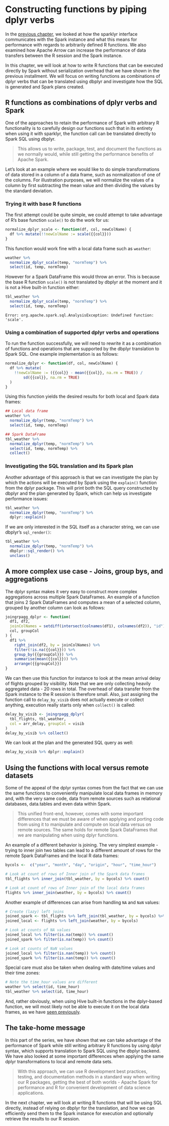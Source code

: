 # Constructing functions by piping dplyr verbs

<script src="static/js/highcharts.js"></script>
<script src="static/js/highcharts-more.js"></script>

In the [previous chapter](communication-between-spark-and-sparklyr.html), we looked at how the sparklyr interface communicates with the Spark instance and what this means for performance with regards to arbitrarily defined R functions. We also examined how Apache Arrow can increase the performance of data transfers between the R session and the Spark instance.

In this chapter, we will look at how to write R functions that can be executed directly by Spark without serialization overhead that we have shown in the previous installment. We will focus on writing functions as combinations of dplyr verbs that can be translated using dbplyr and investigate how the SQL is generated and Spark plans created.

## R functions as combinations of dplyr verbs and Spark

One of the approaches to retain the performance of Spark with arbitrary R functionality is to carefully design our functions such that in its entirety when using it with sparklyr, the function call can be translated directly to Spark SQL using dbplyr. 

> This allows us to write, package, test, and document the functions as we normally would, while still getting the performance benefits of Apache Spark.

Let's look at an example where we would like to do simple transformations of data stored in a column of a data frame, such as normalization of one of the columns. For illustration purposes, we will normalize the values of a column by first subtracting the mean value and then dividing the values by the standard deviation.

### Trying it with base R functions

The first attempt could be quite simple, we could attempt to take advantage of R's base function `scale()` to do the work for us:

```r
normalize_dplyr_scale <- function(df, col, newColName) {
  df %>% mutate(!!newColName := scale({{col}}))
}
```

This function would work fine with a local data frame such as `weather`:

```r
weather %>%
  normalize_dplyr_scale(temp, "normTemp") %>%
  select(id, temp, normTemp)
```

However for a Spark DataFrame this would throw an error. This is because the base R function `scale()` is not translated by dbplyr at the moment and it is not a Hive built-in function either:

```r
tbl_weather %>%
  normalize_dplyr_scale(temp, "normTemp") %>%
  select(id, temp, normTemp)
```
```
Error: org.apache.spark.sql.AnalysisException: Undefined function: 'scale'. 
```

### Using a combination of supported dplyr verbs and operations

To run the function successfully, we will need to rewrite it as a combination of functions and operations that are supported by the dbplyr translation to Spark SQL. One example implementation is as follows:

```r
normalize_dplyr <- function(df, col, newColName) {
  df %>% mutate(
    !!newColName := ({{col}} - mean({{col}}, na.rm = TRUE)) /
        sd({{col}}, na.rm = TRUE)
  )
}
```

Using this function yields the desired results for both local and Spark data frames:

```r
## Local data frame
weather %>%
  normalize_dplyr(temp, "normTemp") %>%
  select(id, temp, normTemp)

## Spark DataFrame
tbl_weather %>%
  normalize_dplyr(temp, "normTemp") %>%
  select(id, temp, normTemp) %>% 
  collect()
```

### Investigating the SQL translation and its Spark plan

Another advantage of this approach is that we can investigate the plan by which the actions will be executed by Spark using the `explain()` function from the dplyr package. This will print both the SQL query constructed by dbplyr and the plan generated by Spark, which can help us investigate performance issues:

```r
tbl_weather %>%
  normalize_dplyr(temp, "normTemp") %>%
  dplyr::explain()
```

If we are only interested in the SQL itself as a character string, we can use dbplyr's `sql_render()`:

```r
tbl_weather %>%
  normalize_dplyr(temp, "normTemp") %>%
  dbplyr::sql_render() %>%
  unclass()
```


## A more complex use case - Joins, group bys, and aggregations

The dplyr syntax makes it very easy to construct more complex aggregations across multiple Spark DataFrames. An example of a function that joins 2 Spark DataFrames and computes a mean of a selected column, grouped by another column can look as follows:

```r
joingrpagg_dplyr <- function(
  df1, df2, 
  joinColNames = setdiff(intersect(colnames(df1), colnames(df2)), "id"),
  col, groupCol
) {
  df1 %>%
    right_join(df2, by = joinColNames) %>%
    filter(!is.na({{col}})) %>% 
    group_by({{groupCol}}) %>%
    summarise(mean({{col}})) %>% 
    arrange({{groupCol}})
}
```

We can then use this function for instance to look at the mean arrival delay of flights grouped by visibility. Note that we are only collecting heavily aggregated data - 20 rows in total. The overhead of data transfer from the Spark instance to the R session is therefore small. Also, just assigning the function call to `delay_by_visib` does not actually execute or collect anything, execution really starts only when `collect()` is called:

```r
delay_by_visib <- joingrpagg_dplyr(
  tbl_flights, tbl_weather,
  col = arr_delay, groupCol = visib
)
delay_by_visib %>% collect()
```

We can look at the plan and the generated SQL query as well:

```r
delay_by_visib %>% dplyr::explain()
```


## Using the functions with local versus remote datasets

Some of the appeal of the dplyr syntax comes from the fact that we can use the same functions to conveniently manipulate local data frames in memory and, with the very same code, data from remote sources such as relational databases, data.tables and even data within Spark.

> This unified front-end, however, comes with some important differences that we must be aware of when applying and porting code from using it to manipulate and compute on local data versus on remote sources. The same holds for remote Spark DataFrames that we are manipulating when using dplyr functions.

An example of a different behavior is joining. The very simplest example - trying to inner join two tables can lead to a different amount of rows for the remote Spark DataFrames and the local R data frames:

```r
bycols <-  c("year", "month", "day", "origin", "hour", "time_hour")

# Look at count of rows of Inner join of the Spark data frames 
tbl_flights %>% inner_join(tbl_weather, by = bycols) %>% count()

# Look at count of rows of Inner join of the local data frames 
flights %>% inner_join(weather, by = bycols) %>% count()
```

Another example of differences can arise from handling `NA` and `NaN` values:

```r
# Create (lazy) left joins
joined_spark <- tbl_flights %>% left_join(tbl_weather, by = bycols) %>% collect()
joined_local <- flights %>% left_join(weather, by = bycols)

# Look at counts of NA values
joined_local %>% filter(is.na(temp)) %>% count()
joined_spark %>% filter(is.na(temp)) %>% count()

# Look at counts of NaN values
joined_local %>% filter(is.nan(temp)) %>% count()
joined_spark %>% filter(is.nan(temp)) %>% count()
```

Special care must also be taken when dealing with date/time values and their time zones:

```r
# Note the time_hour values are different
weather %>% select(id, time_hour)
tbl_weather %>% select(id, time_hour)
```

And, rather obviously, when using Hive built-in functions in the dplyr-based function, we will most likely not be able to execute it on the local data frames, as we have [seen previously](communication-between-spark-and-sparklyr.html#a-hive-built-in-function-not-existing-in-r).

## The take-home message

In this part of the series, we have shown that we can take advantage of the performance of Spark while still writing arbitrary R functions by using dplyr syntax, which supports translation to Spark SQL using the dbplyr backend. We have also looked at some important differences when applying the same dplyr transformations to local and remote data sets.

> With this approach, we can use R development best practices, testing, and documentation methods in a standard way when writing our R packages, getting the best of both worlds - Apache Spark for performance and R for convenient development of data science applications.

In the next chapter, we will look at writing R functions that will be using SQL directly, instead of relying on dbplyr for the translation, and how we can efficiently send them to the Spark instance for execution and optionally retrieve the results to our R session.
